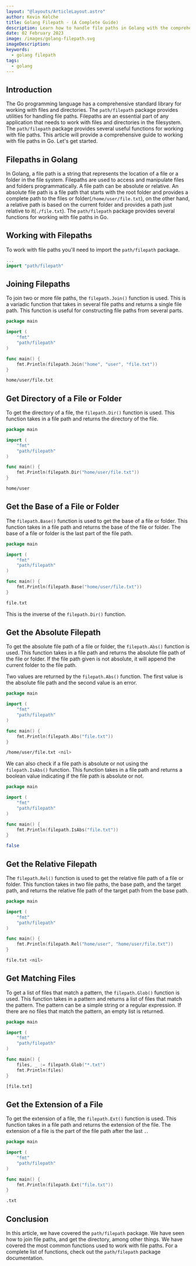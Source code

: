 ```yaml
---
layout: "@layouts/ArticleLayout.astro"
author: Kevin Kelche
title: Golang Filepath - (A Complete Guide)
description: Learn how to handle file paths in Golang with the comprehensive guide on Golang Filepath. Includes an overview, common functions, examples, best practices and more.
date: 02 February 2023
image: /images/golang-filepath.svg
imageDescription:
keywords:
  - golang filepath
tags:
  - golang
---
```



## Introduction

The Go programming language has a comprehensive standard library for working with files and directories. The `path/filepath` package provides utilities for handling file paths. Filepaths are an essential part of any application that needs to work with files and directories in the filesystem. The `path/filepath` package provides several useful functions for working with file paths. This article will provide a comprehensive guide to working with file paths in Go. Let's get started.

## Filepaths in Golang <SectionLink client:load id="filepath-in-golang" />

In Golang, a file path is a string that represents the location of a file or a folder in the file system. Filepaths are used to access and manipulate files and folders programmatically. A file path can be absolute or relative. An absolute file path is a file path that starts with the root folder and provides a complete path to the files or folder(`/home/user/file.txt`), on the other hand, a relative path is based on the current folder and provides a path just relative to it(`./file.txt`). The `path/filepath` package provides several functions for working with file paths in Go.

## Working with Filepaths <SectionLink client:load id="working-with-filepaths" />

To work with file paths you'll need to import the `path/filepath` package.

```go
...
import "path/filepath"
```

## Joining Filepaths <SectionLink client:load id="joining-filepaths" />

To join two or more file paths, the `filepath.Join()` function is used. This is a variadic function that takes in several file paths and returns a single file path. This function is useful for constructing file paths from several parts.

```go title="main.go"
package main

import (
    "fmt"
    "path/filepath"
)

func main() {
    fmt.Println(filepath.Join("home", "user", "file.txt"))
}
```

```bash title="output"
home/user/file.txt
```

## Get Directory of a File or Folder <SectionLink client:load id="returning-directory-of-a-file-or-folder" />

To get the directory of a file, the `filepath.Dir()` function is used. This function takes in a file path and returns the directory of the file.

```go title="main.go"
package main

import (
    "fmt"
    "path/filepath"
)

func main() {
    fmt.Println(filepath.Dir("home/user/file.txt"))
}
```

```bash title="output"
home/user
```

## Get the Base of a File or Folder <SectionLink client:load id="returning-the-base-of-a-file-or-folder" />

The `filepath.Base()` function is used to get the base of a file or folder. This function takes in a file path and returns the base of the file or folder. The base of a file or folder is the last part of the file path.

```go title="main.go"
package main

import (
    "fmt"
    "path/filepath"
)

func main() {
    fmt.Println(filepath.Base("home/user/file.txt"))
}
```

```bash title="output"
file.txt
```

This is the inverse of the `filepath.Dir()` function.

## Get the Absolute Filepath <SectionLink client:load id="returning-the-absolute-filepath" />

To get the absolute file path of a file or folder, the `filepath.Abs()` function is used. This function takes in a file path and returns the absolute file path of the file or folder. If the file path given is not absolute, it will append the current folder to the file path.

Two values are returned by the `filepath.Abs()` function. The first value is the absolute file path and the second value is an error.

```go title="main.go"
package main

import (
    "fmt"
    "path/filepath"
)

func main() {
    fmt.Println(filepath.Abs("file.txt"))
}
```

```bash title="output"
/home/user/file.txt <nil>
```

We can also check if a file path is absolute or not using the `filepath.IsAbs()` function. This function takes in a file path and returns a boolean value indicating if the file path is absolute or not.

```go title="main.go"
package main

import (
    "fmt"
    "path/filepath"
)

func main() {
    fmt.Println(filepath.IsAbs("file.txt"))
}
```

```bash title="output"
false
```

## Get the Relative Filepath <SectionLink client:load id="returning-the-relative-filepath" />

The `filepath.Rel()` function is used to get the relative file path of a file or folder. This function takes in two file paths, the base path, and the target path, and returns the relative file path of the target path from the base path.

```go title="main.go"
package main

import (
    "fmt"
    "path/filepath"
)

func main() {
    fmt.Println(filepath.Rel("home/user", "home/user/file.txt"))
}
```

```bash title="output"
file.txt <nil>
```

## Get Matching Files <SectionLink client:load id="returning-matching-files" />

To get a list of files that match a pattern, the `filepath.Glob()` function is used. This function takes in a pattern and returns a list of files that match the pattern. The pattern can be a simple string or a regular expression. If there are no files that match the pattern, an empty list is returned.

```go title="main.go"
package main

import (
    "fmt"
    "path/filepath"
)

func main() {
    files, _ := filepath.Glob("*.txt")
    fmt.Println(files)
}
```

```bash title="output"
[file.txt]
```

## Get the Extension of a File <SectionLink client:load id="returning-the-extension-of-a-file" />

To get the extension of a file, the `filepath.Ext()` function is used. This function takes in a file path and returns the extension of the file. The extension of a file is the part of the file path after the last `.`.

```go title="main.go"
package main

import (
    "fmt"
    "path/filepath"
)

func main() {
    fmt.Println(filepath.Ext("file.txt"))
}
```

```bash title="output"
.txt
```

## Conclusion <SectionLink client:load id="conclusion" />

In this article, we have covered the `path/filepath` package. We have seen how to join file paths, and get the directory, among other things. We have covered the most common functions used to work with file paths. For a complete list of functions, check out the <Link url="https://pkg.go.dev/path/filepath">`path/filepath`</Link> package documentation.
